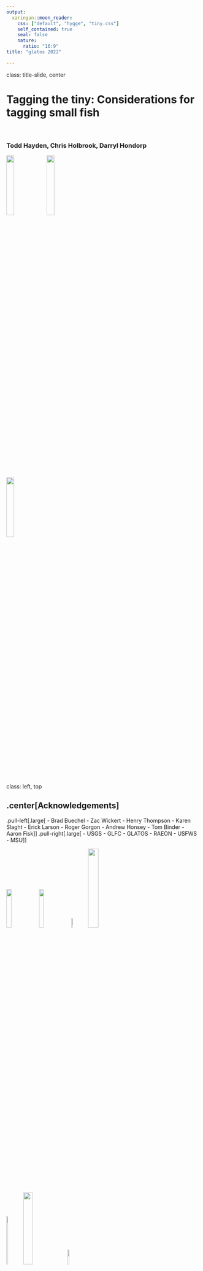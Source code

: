 ```yaml
---
output:
  xaringan::moon_reader:
    css: ["default", "hygge", "tiny.css"]
    self_contained: true
    seal: false
    nature:
      ratio: "16:9"
title: "glatos 2022"

---
```


class: title-slide, center

# Tagging the tiny:  Considerations for tagging small fish

</br>

### Todd Hayden, Chris Holbrook, Darryl Hondorp

<img src="images/RG.jpg" width="20%" height="20%"/>
<img src="images/juv_cisco.jpg" width="20%" height="20%"/>

</br>

<img src="images/GLATOS_logo.jpg" width="20%" height="20%"/>
---

class: left, top

## .center[Acknowledgements]

.pull-left[.large[
- Brad Buechel
- Zac Wickert
- Henry Thompson
- Karen Slaght
- Erick Larson
- Roger Gorgon
- Andrew Honsey
- Tom Binder
- Aaron Fisk
]
]
.pull-right[.large[
- USGS
- GLFC
- GLATOS
- RAEON
- USFWS
- MSU
]
]

<div class="flex2">
  <img src="images/USGS_logo.png" width="16%" height="16%"/>
  <img src="images/GLATOS_logo.jpg" width="16%" height="16%"/>
  <img src="images/GLFC.png" width="8%" height="8%"/>
  <img src="images/GLRI.jpg" width="23%" height="23%"/>
  	</div>


  
<div class="flex2">
  <img src="images/US-FWS-logo.png" width="8%" height="18%"/>
   <img src="images/MSU.jpg" width="22%" height="22%"/> 
  <img src="images/RAEONCrest_black.png" width="10%" height="10%"/>
	</div>

---

class: center, middle

# Tales of tagging two "small fish" species...

---


class: left, top

.center[
## Round goby (*Neogobius melanostomus*)
]

.pull-left[.large[
- Invasive, movements unknown
- Innovasea V4, V5 (180 kHz)
- Goby size: 70 - 150 mm TL
- Lab study objective: 
  - Internal vs external, tag size
  - Tagging negatively affected survival
  - External tags- .red[high] shedding rates

.center[
<img src="images/v4_goby_tag.png" width="30%" height="30%"/>
<img src="images/goby_internal_tag.png" width="50%" height="50%"/>
]
]
]

.pull-right[.center[

<img src="images/goby_lab1.png" width="75%" height="75%"/>

<img src="images/goby_surgery.png" width="50%" height="50%"/>

]
]
---

class: left, top

.center[
## Round goby field study
]

.left[.large[
- Objectives:
  - .grey[Identify factors affecting detection data quality/volume]
  - .grey[Assess spatial scale of goby movement]
  - .red[Did tagged fish survive?]
  ]
]

.center[
<img src="images/HBBS_study_site.png" width="40%" height="40%"/>
<img src="images/goby_study_detailed.png" width="40%" height="40%"/>
]

---

class: center, top

## Round goby field results

.center[
<img src="images/field_goby_abacus.png" width="70%" height="70%"/>
]

---

class: left, top

.center[
## Cisco (*Coregonus artedi*)
]

.pull-left[.large[
- Goal
  - Re-establish population in Saginaw Bay
  - Stocking ongoing (juvenile)
  - Movements? Survival? Predation?
]
.large[
- Lab study - objective
  - Estimate survival
  - Determine appropriate tag size]
.large[
- Methods
  - V5-1x (4.3mm x 5.7 mm x 12.7 mm)
  - ~ 140-160 mm fish, Jordan River Fish Hatchery
  - Trial conducted at HBBS
  ]
  ]
  
.pull-right[.center[
<img src="images/juv_cisco.jpg" width="50%" height="50%"/>

<img src="images/V5_tag_pic.jpg" width="30%" height="30%"/>
]
]

---

class: left, top

.center[
## Cisco Laboratory Study
]

.pull-left[.large[
- Treatments
    - Acoustic - V5 tag + PIT tag
	- Control - no tags
	- PIT - pit tag
	- Sham- surgery + PIT tag
]
.large[
- Results
  .red[- Control and PIT groups - no mortality]
  .red[- Sham and acoustic - 75% survival after 30 days]
  .red[- dead fish- infection around sutures]
]
]

.pull-right[.center[
<img src="images/cisco_survival_lab.png" width="60%" height="60%"/>

<img src="images/cisco_lab_mort_crop.png" width="70%" height="70%"/>
]
]

---

class: left, top

.center[
## Cisco - Saginaw Bay
]
.pull-left[
.large[
- Objectives
  - Determine proportion of cisco that disperse > 4 km in 4 weeks
  - Post-stocking survival
  ]
.large[
- Methods
  - V5D-1x tags (predation), N = 26
  - Surgery ~ 2 weeks prior to release at Jordan River National Hatchery
  - Length ~ 160 mm TL
  - 5-0 mono suture
  - TENS- immobilization for surgery
  ]
.large[
- Results
  - .red[Survival 100% to release (> 2 weeks, 3 hr truck)]
  ] 
]

.pull-right[.center[

```r
knitr::include_url('https://haydento.github.io/index.html')
```
]
]

---

class: top, center

## Cisco - Saginaw Bay

<video width="45%" height="45%" controls loop>
	<source src="images/juv_cisco.mp4" type="video/mp4">
</video>


---

class: center, middle

# Considerations for surgically implanting tags in small fish

---

class: left, top

.center[
## Observations from tagging round goby and juvenile cisco
]

.large[
- Equipment
  - Cradel
  - Freshwater supply- low flow volume
      - motor control
      - peristalic pump
	  ]
  .large[
  - Sutures
    - Mono (absorbable, 5-0 reverse cut)
	- Braided (absorbable)
    - Non-absorbable
	]
	
.center[	
<img src="images/goby_surgery.png" width="25%" height="25%"/>
]

---

class: left, top

.center[
## Observations from tagging round goby and juvenile cisco
]

.large[
- Small fish =  small body cavities and little room for tags. Location of incision depends on morphology.  May need to adjust location of incision to find room for tag
- Thin and fragile body wall.  Sutures can easily pull through tissue when secured
 ]

.center[
<img src="images/sutured_goby.png" width="35%" height="35%"/>
<img src="images/RG_sore.png" width="35%" height="35%"/>
]
---

.center[
## Observations from tagging round goby and juvenile cisco
]

.large[
- Post-operative care
 - Water quality
 - Leave the fish alone! Resist handling fish to check on them
 - Low tank density- don't hold too many fish in a tank
 - Release fish as soon as swimming on own
   - If holding fish after tagging 
     - Mild salt bath to help control infection
     - Keep tanks clean
	]
	
.center[
<img src="images/goby_in_tank.png" width="35%" height="35%"/>
]





